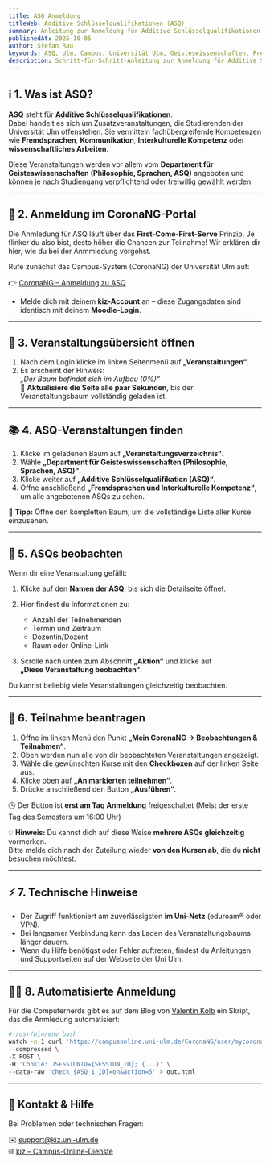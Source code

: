 ```yaml
---
title: ASQ Anmeldung
titleWeb: Additive Schlüsselqualifikationen (ASQ)
summary: Anleitung zur Anmeldung für Additive Schlüsselqualifikationen (ASQ)
publishedAt: 2025-10-05
author: Stefan Rau
keywords: ASQ, Ulm, Campus, Universität Ulm, Geisteswissenschaften, Fremdsprachen
description: Schritt-für-Schritt-Anleitung zur Anmeldung für Additive Schlüsselqualifikationen (ASQ) über das CoronaNG-System der Universität Ulm.
---
```


## ℹ️ 1. Was ist ASQ?

**ASQ** steht für **Additive Schlüsselqualifikationen**.  
Dabei handelt es sich um Zusatzveranstaltungen, die Studierenden der Universität Ulm offenstehen. Sie vermitteln fachübergreifende Kompetenzen wie **Fremdsprachen**, **Kommunikation**, **Interkulturelle Kompetenz** oder **wissenschaftliches Arbeiten**.

Diese Veranstaltungen werden vor allem vom **Department für Geisteswissenschaften (Philosophie, Sprachen, ASQ)** angeboten und können je nach Studiengang verpflichtend oder freiwillig gewählt werden.

---

## 🧭 2. Anmeldung im CoronaNG-Portal

Die Anmledung für ASQ läuft über das **First-Come-First-Serve** Prinzip. Je flinker du also bist, desto höher die Chancen zur Teilnahme!
Wir erklären dir hier, wie du bei der Anmmledung vorgehst.

Rufe zunächst das Campus-System (CoronaNG) der Universität Ulm auf:

👉 [CoronaNG – Anmeldung zu ASQ](https://campusonline.uni-ulm.de/CoronaNG/index.html)

- Melde dich mit deinem **kiz-Account** an – diese Zugangsdaten sind identisch mit deinem **Moodle-Login**.

---

## 📂 3. Veranstaltungsübersicht öffnen

1. Nach dem Login klicke im linken Seitenmenü auf **„Veranstaltungen“**.  
2. Es erscheint der Hinweis:  
   _„Der Baum befindet sich im Aufbau (0%)“_  
   🔁 **Aktualisiere die Seite alle paar Sekunden**, bis der Veranstaltungsbaum vollständig geladen ist.

---

## 📚 4. ASQ-Veranstaltungen finden

1. Klicke im geladenen Baum auf **„Veranstaltungsverzeichnis“**.  
2. Wähle **„Department für Geisteswissenschaften (Philosophie, Sprachen, ASQ)“**.  
3. Klicke weiter auf **„Additive Schlüsselqualifikation (ASQ)“**.  
4. Öffne anschließend **„Fremdsprachen und Interkulturelle Kompetenz“**, um alle angebotenen ASQs zu sehen.

📖 **Tipp:** Öffne den kompletten Baum, um die vollständige Liste aller Kurse einzusehen.

---

## 👀 5. ASQs beobachten

Wenn dir eine Veranstaltung gefällt:

1. Klicke auf den **Namen der ASQ**, bis sich die Detailseite öffnet.  
2. Hier findest du Informationen zu:
   - Anzahl der Teilnehmenden  
   - Termin und Zeitraum  
   - Dozentin/Dozent  
   - Raum oder Online-Link  

3. Scrolle nach unten zum Abschnitt **„Aktion“** und klicke auf  
   **„Diese Veranstaltung beobachten“**.

Du kannst beliebig viele Veranstaltungen gleichzeitig beobachten.

---

## 📝 6. Teilnahme beantragen

1. Öffne im linken Menü den Punkt **„Mein CoronaNG → Beobachtungen & Teilnahmen“**.  
2. Oben werden nun alle von dir beobachteten Veranstaltungen angezeigt.  
3. Wähle die gewünschten Kurse mit den **Checkboxen** auf der linken Seite aus.  
4. Klicke oben auf **„An markierten teilnehmen“**.  
5. Drücke anschließend den Button **„Ausführen“**.

🕓 Der Button ist **erst am Tag Anmeldung** freigeschaltet (Meist der erste Tag des Semesters um 16:00 Uhr)

💡 **Hinweis:** Du kannst dich auf diese Weise **mehrere ASQs gleichzeitig** vormerken.  
Bitte melde dich nach der Zuteilung wieder **von den Kursen ab**, die du **nicht** besuchen möchtest.

---

## ⚡ 7. Technische Hinweise

- Der Zugriff funktioniert am zuverlässigsten **im Uni-Netz** (eduroam® oder VPN).  
- Bei langsamer Verbindung kann das Laden des Veranstaltungsbaums länger dauern.  
- Wenn du Hilfe benötigst oder Fehler auftreten, findest du Anleitungen und Supportseiten auf der Webseite der Uni Ulm.

---

## 👩‍💻 8. Automatisierte Anmeldung 
Für die Computernerds gibt es auf dem Blog von [Valentin Kolb](https://valentin-kolb.blog/blog/2024-11-20) ein Skript, das die Anmledung automatisiert:

```bash
#!/usr/bin/env bash
watch -n 1 curl 'https://campusonline.uni-ulm.de/CoronaNG/user/mycorona.html' \
--compressed \
-X POST \
-H 'Cookie: JSESSIONID={SESSION_ID}; {...}' \
--data-raw 'check_{ASQ_1_ID}=on&action=5' > out.html
```

---

## 📎 Kontakt & Hilfe

Bei Problemen oder technischen Fragen:

✉️ [support@kiz.uni-ulm.de](mailto:support@kiz.uni-ulm.de)  
🌐 [kiz – Campus-Online-Dienste](https://www.uni-ulm.de/einrichtungen/kiz/)